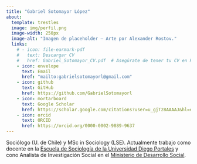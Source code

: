 ```yaml
---
title: "Gabriel Sotomayor López"
about:
  template: trestles
  image: img/perfil.png
  image-width: 250px   
  image-alt: "Imagen de placeholder — Arte por Alexander Rostov."
  links:
    # - icon: file-earmark-pdf
    #   text: Descargar CV
    #   href: Gabriel_Sotomayor_CV.pdf  # Asegúrate de tener tu CV en PDF en la raíz del proyecto
    - icon: envelope
      text: Email
      href: "mailto:gabrielsotomayorl@gmail.com"
    - icon: github
      text: GitHub
      href: https://github.com/GabrielSotomayorl
    - icon: mortarboard
      text: Google Scholar
      href: https://scholar.google.com/citations?user=u_gjTz8AAAAJ&hl=es
    - icon: orcid
      text: ORCID
      href: https://orcid.org/0000-0002-9889-9637
---
```



Sociólogo (U. de Chile) y MSc in Sociology (LSE). Actualmente trabajo como docente en la [Escuela de Sociología de la Universidad Diego Portales](https://sociologia.udp.cl/) y cono Analista de Investigación Social en el [Ministerio de Desarrollo Social](https://observatorio.ministeriodesarrollosocial.gob.cl/).
